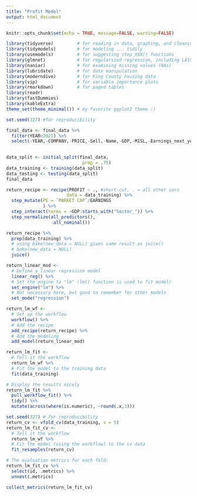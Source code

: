 ```yaml
---
title: "Profit Model"
output: html_document
---
```

```r
knitr::opts_chunk$set(echo = TRUE, message=FALSE, warning=FALSE)
```

```r
library(tidyverse)         # for reading in data, graphing, and cleaning
library(tidymodels)        # for modeling ... tidily
library(usemodels)         # for suggesting step_XXX() functions
library(glmnet)            # for regularized regression, including LASSO
library(naniar)            # for examining missing values (NAs)
library(lubridate)         # for date manipulation
library(moderndive)        # for King County housing data
library(vip)               # for variable importance plots
library(rmarkdown)         # for paged tables
library(readr)
library(fastDummies)
library(kableExtra)
theme_set(theme_minimal()) # my favorite ggplot2 theme :)
```

```r
set.seed(327) #for reproducibility

final_data <- final_data %>% 
  filter(YEAR<2021) %>% 
  select(-YEAR,-COMPANY,-PRICE,-Sell,-Name,-GDP,-M1SL,-Earnings_next_year) 
  

data_split <- initial_split(final_data, 
                             prop = .75)
data_training <- training(data_split)
data_testing <- testing(data_split)
final_data
```

```r
return_recipe <- recipe(PROFIT ~ ., #short-cut, . = all other vars
                       data = data_training) %>% 
  step_mutate(PE = `MARKET CAP`/EARNINGS
              ) %>%
  step_interact(terms = ~GDP:starts_with("Sector_")) %>% 
  step_normalize(all_predictors(), 
                 -all_nominal())
```
```r
return_recipe %>% 
  prep(data_training) %>%
  # using bake(new_data = NULL) gives same result as juice()
  # bake(new_data = NULL)
  juice() 
```
```r
return_linear_mod <- 
  # Define a linear regression model
  linear_reg() %>% 
  # Set the engine to "lm" (lm() function is used to fit model)
  set_engine("lm") %>% 
  # Not necessary here, but good to remember for other models
  set_mode("regression")
```
```r
return_lm_wf <- 
  # Set up the workflow
  workflow() %>% 
  # Add the recipe
  add_recipe(return_recipe) %>% 
  # Add the modeling
  add_model(return_linear_mod)
```
```r
return_lm_fit <- 
  # Tell it the workflow
  return_lm_wf %>% 
  # Fit the model to the training data
  fit(data_training)

# Display the results nicely
return_lm_fit %>% 
  pull_workflow_fit() %>% 
  tidy() %>% 
  mutate(across(where(is.numeric), ~round(.x,3))) 
```
```r
set.seed(327) # for reproducibility
return_cv <- vfold_cv(data_training, v = 5)
return_lm_fit_cv <-
  # Tell it the workflow
  return_lm_wf %>% 
  # Fit the model (using the workflow) to the cv data
  fit_resamples(return_cv)

# The evaluation metrics for each fold:
return_lm_fit_cv %>% 
  select(id, .metrics) %>% 
  unnest(.metrics) 
```
```r
collect_metrics(return_lm_fit_cv)
```



